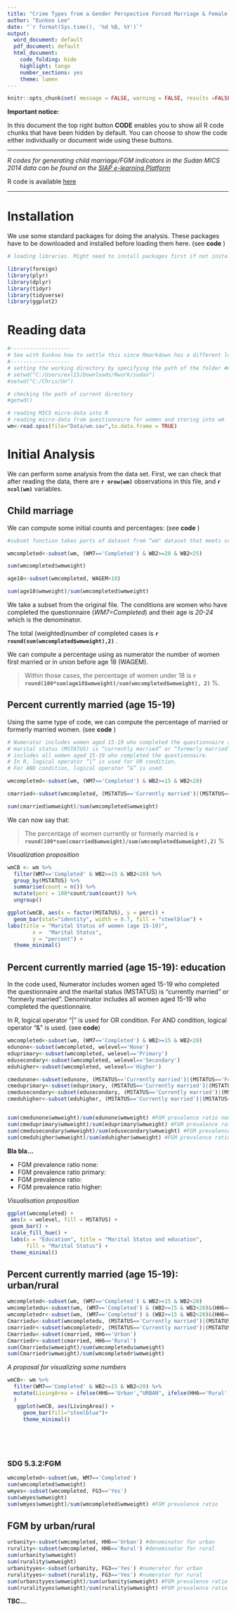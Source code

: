 ```yaml
---
title: "Crime Types from a Gender Perspective Forced Marriage & Female Genital Mutilation"
author: "Eunkoo Lee"
date: "`r format(Sys.time(), '%d %B, %Y')`"
output:
  word_document: default
  pdf_document: default
  html_document:
    code_folding: hide
    highlight: tango
    number_sections: yes
    theme: lumen
---
```


```r
knitr::opts_chunk$set( message = FALSE, warning = FALSE, results =FALSE, echo = TRUE) 

```
**Important notice:**

In this document the top right button **CODE**  enables you to show all R code chunks that have been hidden by default. You can choose to show the code either individually or document wide using these buttons.

----

*R codes for generating child marriage/FGM indicators in the Sudan MICS 2014 data can be found on the [SIAP e-learning Platform](https://siap-elearning.org/index.php?)*

R code is available [here](FGMsudan.R) 

---

# Installation

We use some standard packages for doing the analysis. These packages have to be downloaded and installed before loading them here. (see **code** ) 


```r
# loading libraries. Might need to install packages first if not installed already

library(foreign)
library(plyr)
library(dplyr)
library(tidyr)
library(tidyverse)
library(ggplot2)

```

# Reading data


```r
#-------------------
# See with Eunkoo how to settle this since Rmarkdown has a different logic. (path are relative to the folder where the .Rmd is stored) 
#-------------------
# setting the working directory by specifying the path of the folder ## To discuss with Eunkoo 
# setwd("C:/Users/exl15/Downloads/Rwork/sudan")
#setwd("C:/Chris/Un")

# checking the path of current directory
#getwd()

# reading MICS micro-data into R
# reading micro-data from questionnaire for women and storing into wm
wm<-read.spss(file="Data/wm.sav",to.data.frame = TRUE)

```



# Initial Analysis 
We can perform some analysis from the data set. 
First, we can check that after reading the data, there are **`r nrow(wm)`** observations in this file, and **`r ncol(wm)`** variables. 

## Child marriage
We can compute some initial counts and percentages: (see **code** ) 

```r
#subset function takes parts of dataset from “wm" dataset that meets certain #conditions. The conditions are women who have completed the questionnaire #(WM7=Completed) and their age is 20-24 which is the denominator. #Numerator includes number of women first married or in union before age 18 #(WAGEM). 

wmcompleted<-subset(wm, (WM7=='Completed') & WB2>=20 & WB2<25) 

sum(wmcompleted$wmweight)

age18<-subset(wmcompleted, WAGEM<18)

sum(age18$wmweight)/sum(wmcompleted$wmweight)

```

We take a subset from the original file. The conditions are women who have completed the questionnaire (*WM7=Completed*) and their age is *20-24* which is the denominator. 

The total (weighted)number of completed cases is  **`r round(sum(wmcompleted$wmweight),2)`** .

We can compute a percentage using as numerator the number of women first married or in union before age 18 (WAGEM). 

> Within those cases, the percentage of women under 18  is  **`r round(100*sum(age18$wmweight)/sum(wmcompleted$wmweight), 2)`** \%. 


## Percent currently married (age 15-19)

Using the same type of code, we can compute the percentage of married or formerly married women. (see **code** )
```r
# Numerator includes women aged 15-19 who completed the questionnaire and the 
# marital status (MSTATUS) is “currently married” or “formerly married”. Denominator 
# includes all women aged 15-19 who completed the questionnaire. 
# In R, logical operator “|” is used for OR condition. 
# For AND condition, logical operator “&” is used.

wmcompleted<-subset(wm, (WM7=='Completed') & WB2>=15 & WB2<20)

cmarried<-subset(wmcompleted, (MSTATUS=='Currently married')|(MSTATUS=='Formerly married'))

sum(cmarried$wmweight)/sum(wmcompleted$wmweight)

```
We can now say that:

> The percentage of women currently or formerly married is **`r round(100*sum(cmarried$wmweight)/sum(wmcompleted$wmweight),2)`** %


*Visualization proposition* 

```r
wmCB <- wm %>% 
  filter(WM7=='Completed' & WB2>=15 & WB2<20) %>%
  group_by(MSTATUS) %>% 
  summarise(count = n()) %>% 
  mutate(perc = 100*count/sum(count)) %>%
  ungroup()

ggplot(wmCB, aes(x = factor(MSTATUS), y = perc)) +
  geom_bar(stat="identity", width = 0.7, fill = "steelblue") +
labs(title = "Marital Status of women (age 15-19)",
        x =  "Marital Status",
        y = "percent") +
  theme_minimal()

```

## Percent currently married (age 15-19): education

In the code used,  Numerator includes women aged 15-19 who completed the questionnaire and the  marital status (MSTATUS) is “currently married” or “formerly married”. Denominator   includes all women aged 15-19 who completed the questionnaire. 

In R, logical operator “|” is used for OR condition. For AND condition, logical operator “&” is used. (see **code**)



```r
wmcompleted<-subset(wm, (WM7=='Completed') & WB2>=15 & WB2<20)
edunone<-subset(wmcompleted, welevel=='None')
eduprimary<-subset(wmcompleted, welevel=='Primary')
edusecondary<-subset(wmcompleted, welevel=='Secondary')
eduhigher<-subset(wmcompleted, welevel=='Higher')

cmedunone<-subset(edunone, (MSTATUS=='Currently married')|(MSTATUS=='Formerly married'))
cmeduprimary<-subset(eduprimary, (MSTATUS=='Currently married')|(MSTATUS=='Formerly married'))
cmedusecondary<-subset(edusecondary, (MSTATUS=='Currently married')|(MSTATUS=='Formerly married'))
cmeduhigher<-subset(eduhigher, (MSTATUS=='Currently married')|(MSTATUS=='Formerly married'))


sum(cmedunone$wmweight)/sum(edunone$wmweight) #FGM prevalence ratio none
sum(cmeduprimary$wmweight)/sum(eduprimary$wmweight) #FGM prevalence ratio primary
sum(cmedusecondary$wmweight)/sum(edusecondary$wmweight) #FGM prevalence ratio secondary
sum(cmeduhigher$wmweight)/sum(eduhigher$wmweight) #FGM prevalence ratio hihger

```
 **Bla bla... **
 
* FGM prevalence ratio none:
* FGM prevalence ratio primary:
* FGM prevalence ratio:
* FGM prevalence ratio higher:

*Visualisation proposition* 

```r
ggplot(wmcompleted) +
 aes(x = welevel, fill = MSTATUS) +
 geom_bar() +
 scale_fill_hue() +
 labs(x = "Education", title = "Marital Status and education", 
      fill = "Marital Status") +
 theme_minimal()
```

## Percent currently married (age 15-19): urban/rural

```r
wmcompleted<-subset(wm, (WM7=='Completed') & WB2>=15 & WB2<20)
wmcompletedu<-subset(wm, (WM7=='Completed') & (WB2>=15 & WB2<20)&(HH6=='Urban'))
wmcompletedr<-subset(wm, (WM7=='Completed') & (WB2>=15 & WB2<20)&(HH6=='Rural'))
Cmarriedu<-subset(wmcompletedu, (MSTATUS=='Currently married')|(MSTATUS=='Formerly married'))
cmarriedr<-subset(wmcompletedr, (MSTATUS=='Currently married')|(MSTATUS=='Formerly married'))
Cmarriedu<-subset(cmarried, HH6=='Urban')
Cmarriedr<-subset(cmarried, HH6=='Rural')
sum(Cmarriedu$wmweight)/sum(wmcompletedu$wmweight)
sum(Cmarriedr$wmweight)/sum(wmcompletedr$wmweight)
```

*A proposal for visualizing some numbers*

```r
wmCB<- wm %>%
  filter(WM7=='Completed' & WB2>=15 & WB2<20) %>%
  mutate(LivingArea = ifelse(HH6=='Urban',"URBAN", ifelse(HH6=='Rural', "RURAL", NA_character_) )
  )
   ggplot(wmCB, aes(LivingArea)) +
     geom_bar(fill="steelblue")+
     theme_minimal()
   
   
   
      
```





### SDG 5.3.2:FGM

```r
wmcompleted<-subset(wm, WM7=='Completed')
sum(wmcompleted$wmweight)
wmyes<-subset(wmcompleted, FG3=='Yes')
sum(wmyes$wmweight)
sum(wmyes$wmweight)/sum(wmcompleted$wmweight) #FGM prevalence ratio

```


## FGM by urban/rural
```r
urbanity<-subset(wmcompleted, HH6=='Urban') #denominator for urban
rurality<-subset(wmcompleted, HH6=='Rural') #denominator for rural
sum(urbanity$wmweight)
sum(rurality$wmweight)
urbanityyes<-subset(urbanity, FG3=='Yes') #numerator for urban
ruralityyes<-subset(rurality, FG3=='Yes') #numerator for rural
sum(urbanityyes$wmweight)/sum(urbanity$wmweight) #FGM prevalence ratio urban
sum(ruralityyes$wmweight)/sum(rurality$wmweight) #FGM prevalence ratio rural

```

**TBC...** 
